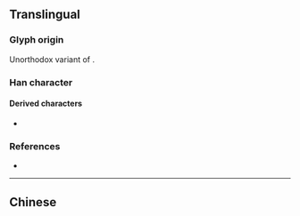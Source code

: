 {{also|愛}}
{{character info/new}}
==Translingual==
{{stroke order|strokes=10}}

===Glyph origin===
Unorthodox variant of {{l|mul|愛}}.

===Han character===
{{Han char|rn=87|rad=爪|as=6|sn=10|four=2040|canj=BBKE|ids=⿳⺤冖友}}

====Derived characters====
* {{l|mul|[[叆]], [[嗳]], [[嫒]], [[暧]], [[瑷]], [[𩡖]], [[𪳗]], [[𫂖]], [[𫆫]], [[𫉁]], [[𫣊]], [[𬊺]], [[𭞄]], [[𭱵]], [[𮇳]], [[𮓇]], [[𮦸]]}}

===References===
* {{Han ref|kx=0689.091|hdz=32033.110|uh=7231|ud=29233}}

----

==Chinese==
{{zh-see|愛|sv}}